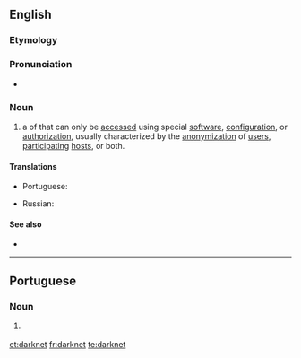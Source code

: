 ==English==

===Etymology===
{{compound|dark|net|lang=en}}

===Pronunciation===
* {{audio|en-uk-darknet.ogg|Audio (UK)|lang=en}}

===Noun===
{{wikipedia}}
{{en-noun}}

# {{context|network|computing|internet|lang=en}} a {{l/en|network}} of {{l/en|computers}} that can only be [[access]]ed using special [[software]], [[configuration]], or [[authorization]], usually characterized by the [[anonymization]] of [[user]]s, [[participate|participating]] [[host]]s, or both.

====Translations====
{{trans-top|the network}}
* Portuguese: {{t|pt|darknet|f}}
{{trans-mid}}
* Russian: {{t|ru|даркне́т|m}}
{{trans-bottom}}

====See also====
* {{l/en|Dark Web}}

----

==Portuguese==

===Noun===
{{pt-noun|f|s|unc=yes}}

# {{lb|pt|internet}} {{l|en|darknet}} {{gloss|networks that can only be accessed with special software, configuration or authorisation}}

[[et:darknet]]
[[fr:darknet]]
[[te:darknet]]